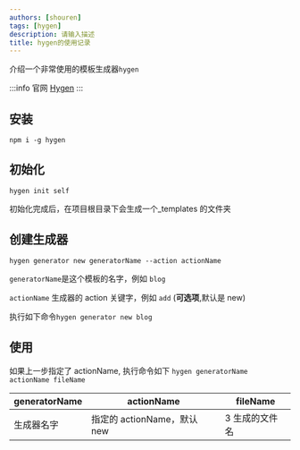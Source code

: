 ```yaml
---
authors: [shouren]
tags: [hygen]
description: 请输入描述
title: hygen的使用记录
---
```


介绍一个非常使用的模板生成器`hygen`

:::info 官网
[Hygen](https://www.hygen.io/)
:::

<!--truncate-->

## 安装

```node
npm i -g hygen
```

## 初始化

```node
hygen init self
```

初始化完成后，在项目根目录下会生成一个\_templates 的文件夹

## 创建生成器

```node
hygen generator new generatorName --action actionName
```

`generatorName`是这个模板的名字，例如 `blog`

`actionName` 生成器的 action 关键字，例如 `add` (**可选项**,默认是 new)

执行如下命令`hygen generator new blog`

## 使用

如果上一步指定了 actionName, 执行命令如下
`hygen generatorName actionName fileName`

| generatorName | actionName                  | fileName       |
| ------------- | --------------------------- | -------------- |
| 生成器名字    | 指定的 actionName，默认 new | 3 生成的文件名 |
